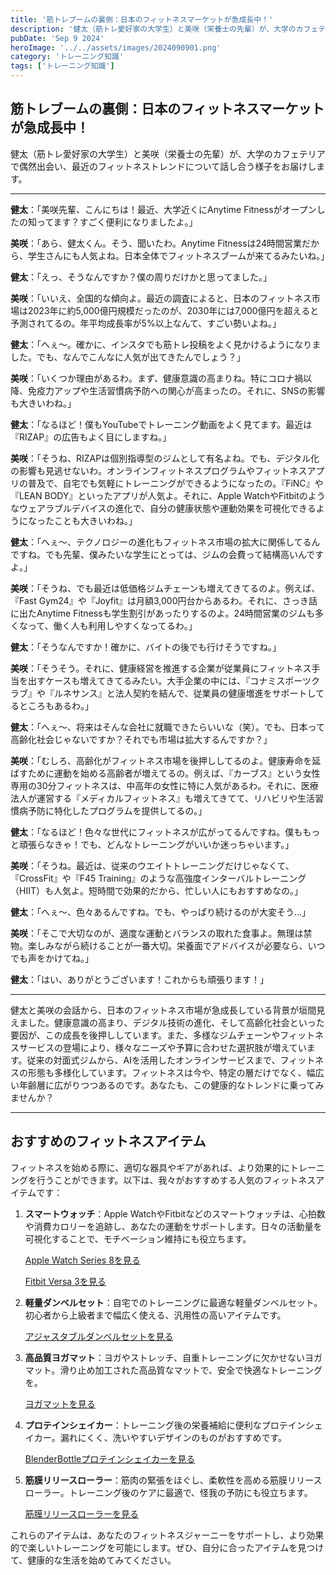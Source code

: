 ```yaml
---
title: '筋トレブームの裏側：日本のフィットネスマーケットが急成長中！'
description: '健太（筋トレ愛好家の大学生）と美咲（栄養士の先輩）が、大学のカフェテリアで偶然出会い、最近のフィットネストレンドについて話し合う様子をお届けします。'
pubDate: 'Sep 9 2024'
heroImage: '../../assets/images/2024090901.png'
category: 'トレーニング知識'
tags: ['トレーニング知識']
---
```


## 筋トレブームの裏側：日本のフィットネスマーケットが急成長中！

健太（筋トレ愛好家の大学生）と美咲（栄養士の先輩）が、大学のカフェテリアで偶然出会い、最近のフィットネストレンドについて話し合う様子をお届けします。

---

**健太**：「美咲先輩、こんにちは！最近、大学近くにAnytime Fitnessがオープンしたの知ってます？すごく便利になりましたよ。」

**美咲**：「あら、健太くん。そう、聞いたわ。Anytime Fitnessは24時間営業だから、学生さんにも人気よね。日本全体でフィットネスブームが来てるみたいね。」

**健太**：「えっ、そうなんですか？僕の周りだけかと思ってました。」

**美咲**：「いいえ、全国的な傾向よ。最近の調査によると、日本のフィットネス市場は2023年に約5,000億円規模だったのが、2030年には7,000億円を超えると予測されてるの。年平均成長率が5%以上なんて、すごい勢いよね。」

**健太**：「へぇ〜。確かに、インスタでも筋トレ投稿をよく見かけるようになりました。でも、なんでこんなに人気が出てきたんでしょう？」

**美咲**：「いくつか理由があるわ。まず、健康意識の高まりね。特にコロナ禍以降、免疫力アップや生活習慣病予防への関心が高まったの。それに、SNSの影響も大きいわね。」

**健太**：「なるほど！僕もYouTubeでトレーニング動画をよく見てます。最近は『RIZAP』の広告もよく目にしますね。」

**美咲**：「そうね、RIZAPは個別指導型のジムとして有名よね。でも、デジタル化の影響も見逃せないわ。オンラインフィットネスプログラムやフィットネスアプリの普及で、自宅でも気軽にトレーニングができるようになったの。『FiNC』や『LEAN BODY』といったアプリが人気よ。それに、Apple WatchやFitbitのようなウェアラブルデバイスの進化で、自分の健康状態や運動効果を可視化できるようになったことも大きいわね。」

**健太**：「へぇ〜、テクノロジーの進化もフィットネス市場の拡大に関係してるんですね。でも先輩、僕みたいな学生にとっては、ジムの会費って結構高いんですよ。」

**美咲**：「そうね、でも最近は低価格ジムチェーンも増えてきてるのよ。例えば、『Fast Gym24』や『Joyfit』は月額3,000円台からあるわ。それに、さっき話に出たAnytime Fitnessも学生割引があったりするのよ。24時間営業のジムも多くなって、働く人も利用しやすくなってるわ。」

**健太**：「そうなんですか！確かに、バイトの後でも行けそうですね。」

**美咲**：「そうそう。それに、健康経営を推進する企業が従業員にフィットネス手当を出すケースも増えてきてるみたい。大手企業の中には、『コナミスポーツクラブ』や『ルネサンス』と法人契約を結んで、従業員の健康増進をサポートしてるところもあるわ。」

**健太**：「へぇ〜、将来はそんな会社に就職できたらいいな（笑）。でも、日本って高齢化社会じゃないですか？それでも市場は拡大するんですか？」

**美咲**：「むしろ、高齢化がフィットネス市場を後押ししてるのよ。健康寿命を延ばすために運動を始める高齢者が増えてるの。例えば、『カーブス』という女性専用の30分フィットネスは、中高年の女性に特に人気があるわ。それに、医療法人が運営する『メディカルフィットネス』も増えてきてて、リハビリや生活習慣病予防に特化したプログラムを提供してるの。」

**健太**：「なるほど！色々な世代にフィットネスが広がってるんですね。僕ももっと頑張らなきゃ！でも、どんなトレーニングがいいか迷っちゃいます。」

**美咲**：「そうね。最近は、従来のウエイトトレーニングだけじゃなくて、『CrossFit』や『F45 Training』のような高強度インターバルトレーニング（HIIT）も人気よ。短時間で効果的だから、忙しい人にもおすすめなの。」

**健太**：「へぇ〜、色々あるんですね。でも、やっぱり続けるのが大変そう...」

**美咲**：「そこで大切なのが、適度な運動とバランスの取れた食事よ。無理は禁物。楽しみながら続けることが一番大切。栄養面でアドバイスが必要なら、いつでも声をかけてね。」

**健太**：「はい、ありがとうございます！これからも頑張ります！」

---

健太と美咲の会話から、日本のフィットネス市場が急成長している背景が垣間見えました。健康意識の高まり、デジタル技術の進化、そして高齢化社会といった要因が、この成長を後押ししています。また、多様なジムチェーンやフィットネスサービスの登場により、様々なニーズや予算に合わせた選択肢が増えています。従来の対面式ジムから、AIを活用したオンラインサービスまで、フィットネスの形態も多様化しています。フィットネスは今や、特定の層だけでなく、幅広い年齢層に広がりつつあるのです。あなたも、この健康的なトレンドに乗ってみませんか？

---

## おすすめのフィットネスアイテム

フィットネスを始める際に、適切な器具やギアがあれば、より効果的にトレーニングを行うことができます。以下は、我々がおすすめする人気のフィットネスアイテムです：

1. **スマートウォッチ**：Apple WatchやFitbitなどのスマートウォッチは、心拍数や消費カロリーを追跡し、あなたの運動をサポートします。日々の活動量を可視化することで、モチベーション維持にも役立ちます。

   [Apple Watch Series 8を見る](https://amzn.to/4gvXdKD)

   [Fitbit Versa 3を見る](https://amzn.to/3Ze1agv)

2. **軽量ダンベルセット**：自宅でのトレーニングに最適な軽量ダンベルセット。初心者から上級者まで幅広く使える、汎用性の高いアイテムです。

   [アジャスタブルダンベルセットを見る](https://amzn.to/3TkFNGC)

3. **高品質ヨガマット**：ヨガやストレッチ、自重トレーニングに欠かせないヨガマット。滑り止め加工された高品質なマットで、安全で快適なトレーニングを。

   [ヨガマットを見る](https://amzn.to/4cWZTOe)

4. **プロテインシェイカー**：トレーニング後の栄養補給に便利なプロテインシェイカー。漏れにくく、洗いやすいデザインのものがおすすめです。

   [BlenderBottleプロテインシェイカーを見る](https://amzn.to/4cYvvCU)

5. **筋膜リリースローラー**：筋肉の緊張をほぐし、柔軟性を高める筋膜リリースローラー。トレーニング後のケアに最適で、怪我の予防にも役立ちます。

   [筋膜リリースローラーを見る](https://amzn.to/4edTZcD)

これらのアイテムは、あなたのフィットネスジャーニーをサポートし、より効果的で楽しいトレーニングを可能にします。ぜひ、自分に合ったアイテムを見つけて、健康的な生活を始めてみてください。
